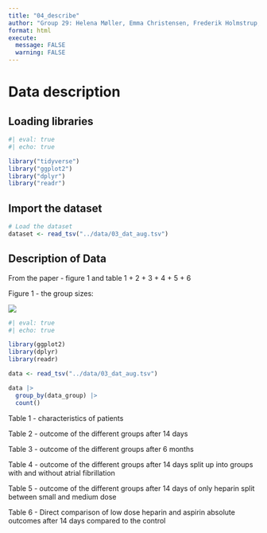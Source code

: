 ```yaml
---
title: "04_describe"
author: "Group 29: Helena Møller, Emma Christensen, Frederik Holmstrup, Casper Harreby & Laura Christiansen"
format: html
execute: 
  message: FALSE
  warning: FALSE
---
```


# Data description

## Loading libraries

```r
#| eval: true 
#| echo: true

library("tidyverse")
library("ggplot2")
library("dplyr") 
library("readr")
```

## Import the dataset

```r

# Load the dataset  
dataset <- read_tsv("../data/03_dat_aug.tsv")
```

## Description of Data

From the paper - figure 1 and table 1 + 2 + 3 + 4 + 5 + 6

Figure 1 - the group sizes:

![](images/clipboard-2585393746.png)

```r
#| eval: true
#| echo: true

library(ggplot2)
library(dplyr)
library(readr)
```

```r
data <- read_tsv("../data/03_dat_aug.tsv")
```

```r
data |> 
  group_by(data_group) |> 
  count()
```

Table 1 - characteristics of patients

Table 2 - outcome of the different groups after 14 days

Table 3 - outcome of the different groups after 6 months

Table 4 - outcome of the different groups after 14 days split up into groups with and without atrial fibrillation

Table 5 - outcome of the different groups after 14 days of only heparin split between small and medium dose

Table 6 - Direct comparison of low dose heparin and aspirin absolute outcomes after 14 days compared to the control
